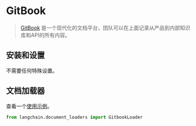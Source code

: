 # GitBook

>[GitBook](https://docs.gitbook.com/) 是一个现代化的文档平台，团队可以在上面记录从产品到内部知识库和API的所有内容。

## 安装和设置

不需要任何特殊设置。

## 文档加载器

查看一个[使用示例](/docs/modules/data_connection/document_loaders/integrations/gitbook.html)。

```python
from langchain.document_loaders import GitbookLoader
```
